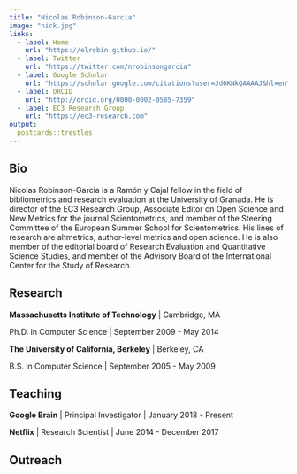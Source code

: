 ```yaml
---
title: "Nicolas Robinson-Garcia"
image: "nick.jpg"
links:
  - label: Home
    url: "https://elrobin.github.io/"
  - label: Twitter
    url: "https://twitter.com/nrobinsongarcia"
  - label: Google Scholar
    url: "https://scholar.google.com/citations?user=Jd6KNkQAAAAJ&hl=en"
  - label: ORCID
    url: "http://orcid.org/0000-0002-0585-7359"
  - label: EC3 Research Group
    url: "https://ec3-research.com" 
output:
  postcards::trestles
---
```

 
## Bio

Nicolas Robinson-Garcia is a Ramón y Cajal fellow in the field of bibliometrics and research evaluation at the University of Granada. He is director of the EC3 Research Group, Associate Editor on Open Science and New Metrics for the journal Scientometrics, and member of the Steering Committee of the European Summer School for Scientometrics. His lines of research are altmetrics, author-level metrics and open science. He is also member of the editorial board of Research Evaluation and Quantitative Science Studies, and member of the Advisory Board of the International Center for the Study of Research.

## Research

**Massachusetts Institute of Technology** | Cambridge, MA

Ph.D. in Computer Science | September 2009 - May 2014

**The University of California, Berkeley** | Berkeley, CA

B.S. in Computer Science | September 2005 - May 2009

## Teaching

**Google Brain** | Principal Investigator | January 2018 - Present

**Netflix** | Research Scientist | June 2014 - December 2017

## Outreach